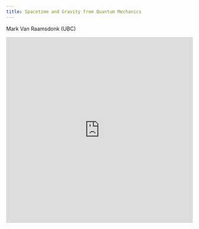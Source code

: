 ```yaml
---
title: Spacetime and Gravity from Quantum Mechanics
---
```


Mark Van Raamsdonk (UBC)

<div class="videoWrapper">
  <iframe
    width="100%"
    height="500px"
    src="https://www.youtube.com/embed/e7_zx1VQzaw"
    frameborder="0"
    allow="accelerometer; autoplay; encrypted-media; gyroscope; picture-in-picture"
    allowfullscreen
  ></iframe>
</div>
